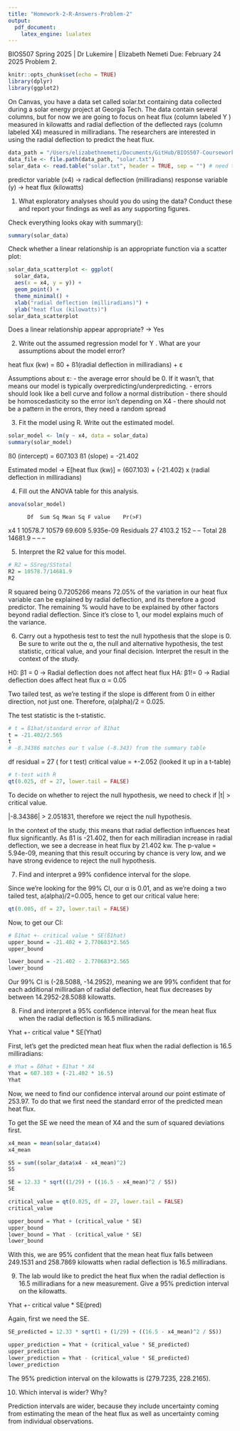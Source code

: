 ```yaml
---
title: "Homework-2-R-Answers-Problem-2"
output: 
  pdf_document:
    latex_engine: lualatex
---
```


BIOS507 Spring 2025 | Dr Lukemire | Elizabeth Nemeti
Due: February 24 2025
Problem 2.

```r
knitr::opts_chunk$set(echo = TRUE)
library(dplyr)
library(ggplot2)
```

On Canvas, you have a data set called solar.txt containing data collected during a solar energy project at Georgia Tech. The data contain several columns, but for now we are going to focus on heat flux (column labeled Y ) measured in kilowatts and radial deflection of the deflected rays (column labeled X4) measured in milliradians. The researchers are interested in using the radial deflection to predict the heat flux.
```r
data_path = "/Users/elizabethnemeti/Documents/GitHub/BIOS507-Coursework/Homeworks/Homework-2/"
data_file <- file.path(data_path, "solar.txt")
solar_data <- read.table("solar.txt", header = TRUE, sep = "") # need to add sep"" so we get individual columns
```

predictor variable (x4) -> radical deflection (milliradians) 
response variable (y) -> heat flux (kilowatts)

1. What exploratory analyses should you do using the data? Conduct these and report your findings as well as any supporting figures.

Check everything looks okay with summary():
```r
summary(solar_data)
```
Check whether a linear relationship is an appropriate function via a scatter plot:
```r
solar_data_scatterplot <- ggplot(
  solar_data, 
  aes(x = x4, y = y)) +
  geom_point() +
  theme_minimal() +
  xlab("radial deflection (milliradians)") +
  ylab("heat flux (kilowatts)")
solar_data_scatterplot
```

Does a linear relationship appear appropriate? -> Yes

2. Write out the assumed regression model for Y . What are your assumptions about the model error?

heat flux (kw) = ß0 + ß1(radial deflection in milliradians) + ε

Assumptions about ε:
  - the average error should be 0. If it wasn't, that means our model is typically overpredicting/underpredicting.
  - errors should look like a bell curve and follow a normal distribution
  - there should be homoscedasticity so the error isn't depending on X4
  - there should not be a pattern in the errors, they need a random spread
  
3. Fit the model using R. Write out the estimated model.

```r
solar_model <- lm(y ~ x4, data = solar_data)
summary(solar_model)
```
ß0 (intercept) = 607.103
ß1 (slope) = -21.402

Estimated model -> E[heat flux (kw)] = (607.103) + (-21.402) x (radial deflection in milliradians)

4. Fill out the ANOVA table for this analysis.
```r
anova(solar_model)
```
          Df  Sum Sq Mean Sq F value    Pr(>F)    
x4         1 10578.7   10579  69.609 5.935e-09
Residuals 27  4103.2     152     --        --
Total     28 14681.9      --     --        --

5. Interpret the R2 value for this model.

```r
# R2 = SSreg/SStotal
R2 = 10578.7/14681.9
R2
```

R squared being 0.7205266 means 72.05% of the variation in our heat flux variable can be explained by radial deflection, and its therefore a good predictor. The remaining % would have to be explained by other factors beyond radial deflection. Since it's close to 1, our model explains much of the variance.

6. Carry out a hypothesis test to test the null hypothesis that the slope is 0. Be sure to write out the α, the null and alternative hypothesis, the test statistic, critical value, and your final decision. Interpret the result in the context of the study.

H0: β1 = 0 -> Radial deflection does not affect heat flux
HA: β1!= 0 -> Radial deflection does affect heat flux
α = 0.05

Two tailed test, as we're testing if the slope is different from 0 in either direction, not just one.
Therefore, α(alpha)/2 = 0.025. 

The test statistic is the t-statistic.
```r
# t = ß1hat/standard error of ß1hat
t = -21.402/2.565
t
# -8.34386 matches our t value (-8.343) from the summary table
```

df residual = 27 ( for t test) 
critical value = +-2.052 (looked it up in a t-table)

```r
# t-test with R
qt(0.025, df = 27, lower.tail = FALSE)
```

To decide on whether to reject the null hypothesis, we need to check if |t| > critical value.

|-8.34386| > 2.051831, therefore we reject the null hypothesis. 

In the context of the study, this means that radial deflection influences heat flux significantly. As ß1 is 
-21.402, then for each milliradian increase in radial deflection, we see a decrease in heat flux by 21.402 kw. The p-value = 5.94e-09, meaning that this result occuring by chance is very low, and we have strong evidence to reject the null hypothesis. 

7. Find and interpret a 99% confidence interval for the slope.

Since we're looking for the 99% CI, our α is 0.01, and as we're doing a two tailed test, a(alpha)/2=0.005, hence to get our critical value here: 

```r
qt(0.005, df = 27, lower.tail = FALSE)
```

Now, to get our CI:
```r
# ß1hat +- critical value * SE(ß1hat)
upper_bound = -21.402 + 2.770683*2.565
upper_bound

lower_bound = -21.402 - 2.770683*2.565
lower_bound
```

Our 99% CI is (-28.5088, -14.2952), meaning we are 99% confident that for each additional milliradian of radial deflection, heat flux decreases by between 14.2952-28.5088 kilowatts.

8. Find and interpret a 95% confidence interval for the mean heat flux when the radial deflection is 16.5 milliradians.

Yhat +- critical value * SE(Yhat)

First, let's get the predicted mean heat flux when the radial deflection is 16.5 milliradians:
```r
# Yhat = ß0hat + ß1hat * X4
Yhat = 607.103 + (-21.402 * 16.5)
Yhat
```

Now, we need to find our confidence interval around our point estimate of 253.97. To do that we first need the standard error of the predicted mean heat flux.

To get the SE we need the mean of X4 and the sum of squared deviations first. 

```r
x4_mean = mean(solar_data$x4)
x4_mean

SS = sum((solar_data$x4 - x4_mean)^2)
SS

SE = 12.33 * sqrt((1/29) + ((16.5 - x4_mean)^2 / SS))
SE

critical_value = qt(0.025, df = 27, lower.tail = FALSE)
critical_value

upper_bound = Yhat + (critical_value * SE)
upper_bound
lower_bound = Yhat - (critical_value * SE)
lower_bound
```
With this, we are 95% confident that the mean heat flux falls between 249.1531 and 258.7869 kilowatts when radial deflection is 16.5 milliradians.

9. The lab would like to predict the heat flux when the radial deflection is 16.5 milliradians for a new measurement. Give a 95% prediction interval on the kilowatts.

Yhat +- critical value * SE(pred)

Again, first we need the SE. 

```r
SE_predicted = 12.33 * sqrt(1 + (1/29) + ((16.5 - x4_mean)^2 / SS))

upper_prediction = Yhat + (critical_value * SE_predicted)
upper_prediction
lower_prediction = Yhat - (critical_value * SE_predicted)
lower_prediction
```

The 95% prediction interval on the kilowatts is (279.7235, 228.2165).

10. Which interval is wider? Why?

Prediction intervals are wider, because they include uncertainty coming from estimating the mean of the heat flux as well as uncertainty coming from individual observations. 
